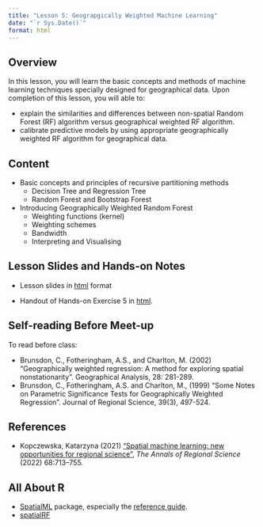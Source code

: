 ```yaml
---
title: "Lesson 5: Geograpgically Weighted Machine Learning"
date: "`r Sys.Date()`"
format: html
---
```


## Overview

In this lesson, you will learn the basic concepts and methods of machine learning techniques specially designed for geographical data. Upon completion of this lesson, you will able to:

-   explain the similarities and differences between non-spatial Random Forest (RF) algorithm versus geographical weighted RF algorithm.
-   calibrate predictive models by using appropriate geographically weighted RF algorithm for geographical data.

## Content

-   Basic concepts and principles of recursive partitioning methods
    -   Decision Tree and Regression Tree
    -   Random Forest and Bootstrap Forest
-   Introducing Geographically Weighted Random Forest
    -   Weighting functions (kernel)
    -   Weighting schemes
    -   Bandwidth
    -   Interpreting and Visualising

## Lesson Slides and Hands-on Notes

-   Lesson slides in [html](../lesson/lesson05/lesson05-gwML.html) format

-   Handout of Hands-on Exercise 5 in [html](../Hands-on_Ex/Hands-on_Ex05/Hands-on_Ex05-gwML.html).

## Self-reading Before Meet-up

To read before class:

-   Brunsdon, C., Fotheringham, A.S., and Charlton, M. (2002) "Geographically weighted regression: A method for exploring spatial nonstationarity". Geographical Analysis, 28: 281-289.
-   Brunsdon, C., Fotheringham, A.S. and Charlton, M., (1999) "Some Notes on Parametric Significance Tests for Geographically Weighted Regression". Journal of Regional Science, 39(3), 497-524.

## References

-   Kopczewska, Katarzyna (2021) ["Spatial machine learning: new opportunities for regional science"](https://link.springer.com/content/pdf/10.1007/s00168-021-01101-x.pdf), *The Annals of Regional Science* (2022) 68:713--755.

## All About R

-   [SpatialML](https://cran.r-project.org/web/packages/SpatialML/index.html) package, especially the [reference guide](https://cran.r-project.org/web/packages/SpatialML/SpatialML.pdf).
-   [spatialRF](https://blasbenito.github.io/spatialRF/index.html)
